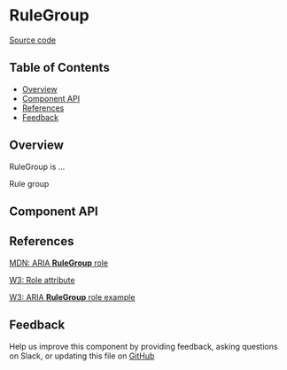 
# RuleGroup

[Source code](https://github.com/leemonade/bubbles/tree/main/packages/components/leemons/RuleGroup)

## Table of Contents

<!-- START doctoc generated TOC please keep comment here to allow auto update -->
<!-- DON'T EDIT THIS SECTION, INSTEAD RE-RUN doctoc TO UPDATE -->

- [Overview](#overview)
- [Component API](#component-api)
- [References](#references)
- [Feedback](#feedback)

## Overview

RuleGroup is ...

<ThemeProvider>
  <RuleGroup>Rule group</RuleGroup>
</ThemeProvider>

## Component API

<Preview>
  <Story id="organisms-leemons-rule-group--playground" />
</Preview>

<Props of={RuleGroup} />

## References

[MDN: ARIA **RuleGroup** role](https://developer.mozilla.org/en-US/docs/Web/Accessibility/ARIA/Roles/rule-group_role)

[W3: Role attribute](https://www.w3.org/WAI/PF/HTML/wiki/RoleAttribute)

[W3: ARIA **RuleGroup** role example](https://www.w3.org/TR/2016/WD-wai-aria-practices-1.1-20160317/examples/rule-group/rule-group.html)

## Feedback

Help us improve this component by providing feedback, asking questions on Slack, or updating this file on
[GitHub](https://github.com/leemonade/bubbles/edit/main/packages/components/leemons/RuleGroup.mdx)

